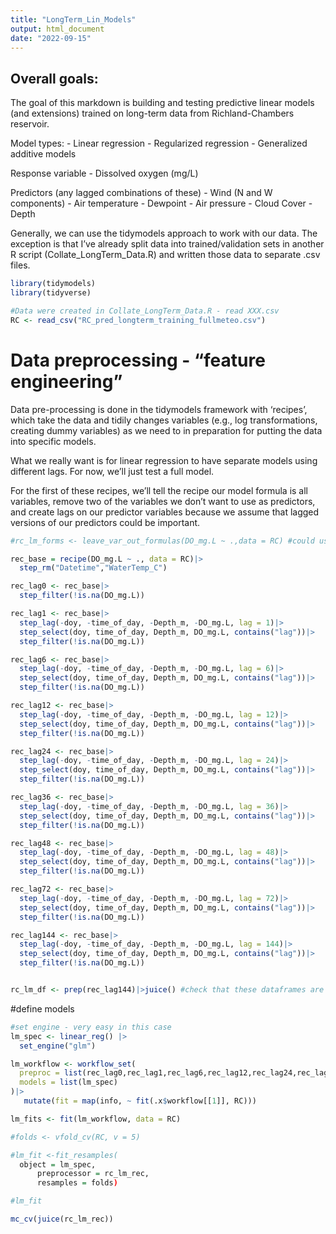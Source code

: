 ```yaml
---
title: "LongTerm_Lin_Models"
output: html_document
date: "2022-09-15"
---
```


## Overall goals:
The goal of this markdown is building and testing predictive linear models (and extensions) trained on long-term data from Richland-Chambers reservoir.

Model types: 
- Linear regression
- Regularized regression
- Generalized additive models

Response variable
- Dissolved oxygen (mg/L)

Predictors (any lagged combinations of these)
- Wind (N and W components) 
- Air temperature
- Dewpoint
- Air pressure
- Cloud Cover
- Depth

Generally, we can use the tidymodels approach to work with our data. The exception is that I've already split data into trained/validation sets in another R script (Collate_LongTerm_Data.R) and written those data to separate .csv files.


```r
library(tidymodels)
library(tidyverse)
```


```r
#Data were created in Collate_LongTerm_Data.R - read XXX.csv
RC <- read_csv("RC_pred_longterm_training_fullmeteo.csv")
```


# Data preprocessing - "feature engineering"

Data pre-processing is done in the tidymodels framework with 'recipes', which take the data and tidily changes variables (e.g., log transformations, creating dummy variables) as we need to in preparation for putting the data into specific models. 

What we really want is for linear regression to have separate models using different lags. For now, we'll just test a full model. 

For the first of these recipes, we'll tell the recipe our model formula is all variables, remove two of the variables we don't want to use as predictors, and create lags on our predictor variables because we assume that lagged versions of our predictors could be important.


```r


#rc_lm_forms <- leave_var_out_formulas(DO_mg.L ~ .,data = RC) #could use use on each juiced recipe, I suppose

rec_base = recipe(DO_mg.L ~ ., data = RC)|>
  step_rm("Datetime","WaterTemp_C")

rec_lag0 <- rec_base|>
  step_filter(!is.na(DO_mg.L))

rec_lag1 <- rec_base|>
  step_lag(-doy, -time_of_day, -Depth_m, -DO_mg.L, lag = 1)|>
  step_select(doy, time_of_day, Depth_m, DO_mg.L, contains("lag"))|>
  step_filter(!is.na(DO_mg.L))

rec_lag6 <- rec_base|>
  step_lag(-doy, -time_of_day, -Depth_m, -DO_mg.L, lag = 6)|>
  step_select(doy, time_of_day, Depth_m, DO_mg.L, contains("lag"))|>
  step_filter(!is.na(DO_mg.L))

rec_lag12 <- rec_base|>
  step_lag(-doy, -time_of_day, -Depth_m, -DO_mg.L, lag = 12)|>
  step_select(doy, time_of_day, Depth_m, DO_mg.L, contains("lag"))|>
  step_filter(!is.na(DO_mg.L))

rec_lag24 <- rec_base|>
  step_lag(-doy, -time_of_day, -Depth_m, -DO_mg.L, lag = 24)|>
  step_select(doy, time_of_day, Depth_m, DO_mg.L, contains("lag"))|>
  step_filter(!is.na(DO_mg.L))

rec_lag36 <- rec_base|>
  step_lag(-doy, -time_of_day, -Depth_m, -DO_mg.L, lag = 36)|>
  step_select(doy, time_of_day, Depth_m, DO_mg.L, contains("lag"))|>
  step_filter(!is.na(DO_mg.L))

rec_lag48 <- rec_base|>
  step_lag(-doy, -time_of_day, -Depth_m, -DO_mg.L, lag = 48)|>
  step_select(doy, time_of_day, Depth_m, DO_mg.L, contains("lag"))|>
  step_filter(!is.na(DO_mg.L))

rec_lag72 <- rec_base|>
  step_lag(-doy, -time_of_day, -Depth_m, -DO_mg.L, lag = 72)|>
  step_select(doy, time_of_day, Depth_m, DO_mg.L, contains("lag"))|>
  step_filter(!is.na(DO_mg.L))

rec_lag144 <- rec_base|>
  step_lag(-doy, -time_of_day, -Depth_m, -DO_mg.L, lag = 144)|>
  step_select(doy, time_of_day, Depth_m, DO_mg.L, contains("lag"))|>
  step_filter(!is.na(DO_mg.L))


rc_lm_df <- prep(rec_lag144)|>juice() #check that these dataframes are coming out right

```

#define models
```r
#set engine - very easy in this case
lm_spec <- linear_reg() |> 
  set_engine("glm")

lm_workflow <- workflow_set(
  preproc = list(rec_lag0,rec_lag1,rec_lag6,rec_lag12,rec_lag24,rec_lag36,rec_lag48,rec_lag72,rec_lag144),
  models = list(lm_spec)
)|>
   mutate(fit = map(info, ~ fit(.x$workflow[[1]], RC)))

lm_fits <- fit(lm_workflow, data = RC)

#folds <- vfold_cv(RC, v = 5)

#lm_fit <-fit_resamples(
  object = lm_spec,
      preprocessor = rc_lm_rec, 
      resamples = folds)

#lm_fit

mc_cv(juice(rc_lm_rec))
```